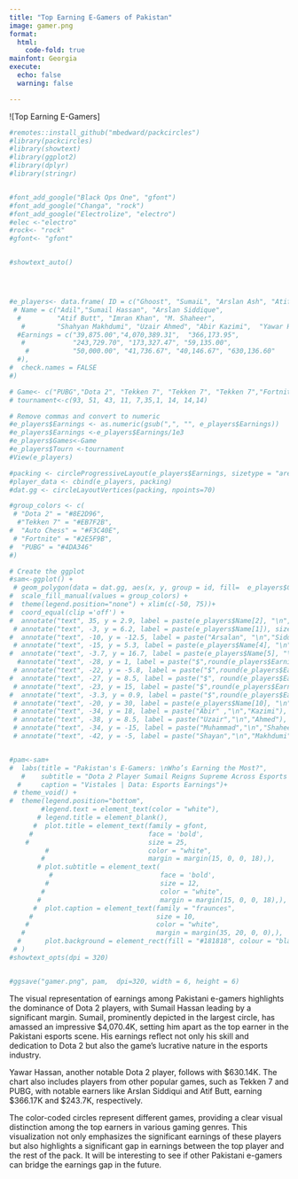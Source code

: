 ```yaml
---
title: "Top Earning E-Gamers of Pakistan"
image: gamer.png
format:    
  html:     
    code-fold: true 
mainfont: Georgia
execute:   
  echo: false   
  warning: false

---
```


![Top Earning E-Gamers]
```r
#remotes::install_github("mbedward/packcircles")
#library(packcircles)
#library(showtext)
#library(ggplot2)
#library(dplyr)
#library(stringr)


#font_add_google("Black Ops One", "gfont")
#font_add_google("Changa", "rock")
#font_add_google("Electrolize", "electro")
#elec <-"electro"
#rock<- "rock"
#gfont<- "gfont"


#showtext_auto()




#e_players<- data.frame( ID = c("Ghoost", "SumaiL", "Arslan Ash", "Atif Butt", "Khan",        "Hellonsteam", "ShreddedPuzzle", "UZM", "Blade", "Yawar"),
 # Name = c("Adil","Sumail Hassan", "Arslan Siddique", 
  #         "Atif Butt", "Imran Khan", "M. Shaheer", 
   #        "Shahyan Makhdumi", "Uzair Ahmed", "Abir Kazimi",  "Yawar Hassan"),
  #Earnings = c("39,875.00","4,070,389.31",  "366,173.95", 
   #            "243,729.70", "173,327.47", "59,135.00", 
    #           "50,000.00", "41,736.67", "40,146.67", "630,136.60"
  #),
#  check.names = FALSE
#)

# Game<- c("PUBG","Dota 2", "Tekken 7", "Tekken 7", "Tekken 7","Fortnite", "Auto Chess", "PUBG", "PUBG", "Dota 2")
# tournament<-c(93, 51, 43, 11, 7,35,1, 14, 14,14)

# Remove commas and convert to numeric
#e_players$Earnings <- as.numeric(gsub(",", "", e_players$Earnings))
#e_players$Earnings <-e_players$Earnings/1e3
#e_players$Games<-Game
#e_players$Tourn <-tournament
#View(e_players)

#packing <- circleProgressiveLayout(e_players$Earnings, sizetype = "area")
#player_data <- cbind(e_players, packing)
#dat.gg <- circleLayoutVertices(packing, npoints=70)

#group_colors <- c(
 # "Dota 2" = "#8E2D96",       
  #"Tekken 7" = "#EB7F2B",     
#  "Auto Chess" = "#F3C40E",     
 # "Fortnite" = "#2E5F9B",   
#  "PUBG" = "#4DA346"         
#)

# Create the ggplot
#sam<-ggplot() +
 # geom_polygon(data = dat.gg, aes(x, y, group = id, fill=  e_players$Games[id]), colour = "black") +
#  scale_fill_manual(values = group_colors) +
#  theme(legend.position="none") + xlim(c(-50, 75))+
#  coord_equal(clip ='off') +
#  annotate("text", 35, y = 2.9, label = paste(e_players$Name[2], "\n", "$",round(e_players$Earnings[2], 1), "K"), size = 8, color = "white", family = gfont ,fontface = "bold", hjust = 0.5)+
 # annotate("text", -3, y = 6.2, label = paste(e_players$Name[1]), size = 3, color = "white", family = rock ,fontface = "bold",  hjust = 0.5)+
#  annotate("text", -10, y = -12.5, label = paste("Arsalan", "\n","Siddiqui", "\n","$", round(e_players$Earnings[3], 2), "K"), size = 3.8, color = "white", family = rock ,fontface = "bold",  hjust = 0.5)+
 # annotate("text", -15, y = 5.3, label = paste(e_players$Name[4], "\n", "$", round(e_players$Earnings[4], 1), "K"), size = 3.8, color = "white",family = rock, fontface = "bold", hjust = 0.5)+
#  annotate("text", -3.7, y = 16.7, label = paste(e_players$Name[5], "\n","$", round(e_players$Earnings[5], 1), "K"), size = 3, color = "white", family = rock ,fontface = "bold", hjust = 0.5)+
  #annotate("text", -28, y = 1, label = paste("$",round(e_players$Earnings[7], 1), "K"), size = 3.3, color = "white",family = rock , fontface = "bold", hjust = 0.5)+
 # annotate("text", -22, y = -5.8, label = paste("$",round(e_players$Earnings[6], 1), "K"), size = 3.4, color = "white", family = rock ,fontface = "bold", hjust = 0.5)+
#  annotate("text", -27, y = 8.5, label = paste("$", round(e_players$Earnings[8], 1), "K"), size = 2.6, color = "white", family = rock ,fontface = "bold", hjust = 0.5)+
 # annotate("text", -23, y = 15, label = paste("$",round(e_players$Earnings[9], 1), "K"), size = 2.6, color = "white",family = rock , fontface = "bold", hjust = 0.5)+
#  annotate("text", -3.3, y = 0.9, label = paste("$",round(e_players$Earnings[1], 1), "K"), size = 2.6, color ="white",family = rock , fontface = "bold", hjust = 0.5)+
 # annotate("text", -20, y = 30, label = paste(e_players$Name[10], "\n","$", round(e_players$Earnings[10], 2), "K"), size = #4.5, color = "white",family = rock , fontface = "bold", hjust = 0.5)+
 # annotate("text", -34, y = 18, label = paste("Abir" ,"\n","Kazimi"), size = 3.2, color = "white", family = rock ,fontface = #"bold", hjust = 0.5)+
 # annotate("text", -38, y = 8.5, label = paste("Uzair","\n","Ahmed"), size = 3.2, color = "white",family = rock , fontface = #"bold", hjust = 0.5)+
 # annotate("text", -34, y = -15, label = paste("Muhammad","\n","Shaheer"),angle = 29, size = 3.4, color = "white", family = #rock ,fontface = "bold", hjust = 0.5)+
 # annotate("text", -42, y = -5, label = paste("Shayan","\n","Makhdumi"),angle = 26, size = 3.6, color = "white", family = #rock ,fontface = "bold", hjust = 0.5)


#pam<-sam+
#  labs(title = "Pakistan's E-Gamers: \nWho’s Earning the Most?",
   #    subtitle = "Dota 2 Player Sumail Reigns Supreme Across Esports Earnings",
  #     caption = "Vistales | Data: Esports Earnings")+
 # theme_void() + 
#  theme(legend.position="bottom",
        #legend.text = element_text(color = "white"),
       # legend.title = element_blank(),
      #  plot.title = element_text(family = gfont, 
     #                             face = 'bold',
    #                              size = 25,
         #                         color = "white",
        #                          margin = margin(15, 0, 0, 18),),
       # plot.subtitle = element_text(
          #                           face = 'bold',
         #                            size = 12,
        #                             color = "white",
       #                              margin = margin(15, 0, 0, 18),),
      #  plot.caption = element_text(family = "fraunces", 
     #                               size = 10,
    #                                color = "white",
   #                                 margin = margin(35, 20, 0, 0),),
  #      plot.background = element_rect(fill = "#181818", colour = "black")
 # )
#showtext_opts(dpi = 320)         


#ggsave("gamer.png", pam,  dpi=320, width = 6, height = 6)

```


The visual representation of earnings among Pakistani e-gamers highlights the dominance of Dota 2 players, with Sumail Hassan leading by a significant margin. Sumail, prominently depicted in the largest circle, has amassed an impressive $4,070.4K, setting him apart as the top earner in the Pakistani esports scene. His earnings reflect not only his skill and dedication to Dota 2 but also the game's lucrative nature in the esports industry.

Yawar Hassan, another notable Dota 2 player, follows with $630.14K. The chart also includes players from other popular games, such as Tekken 7 and PUBG, with notable earners like Arslan Siddiqui and Atif Butt, earning $366.17K and $243.7K, respectively.

The color-coded circles represent different games, providing a clear visual distinction among the top earners in various gaming genres. This visualization not only emphasizes the significant earnings of these players but also highlights a significant gap in earnings between the top player and the rest of the pack. It will be interesting to see if other Pakistani e-gamers can bridge the earnings gap in the future.



